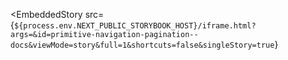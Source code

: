 
<EmbeddedStory
  src={`${process.env.NEXT_PUBLIC_STORYBOOK_HOST}/iframe.html?args=&id=primitive-navigation-pagination--docs&viewMode=story&full=1&shortcuts=false&singleStory=true`}
></EmbeddedStory>